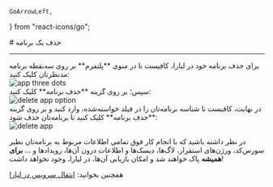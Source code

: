     GoArrowLeft,
} from "react-icons/go";


<Layout>
<Head>
<title>مستندات حذف پلتفرم  - لیارا</title>

<meta property="og:title" content="مستندات خدمات رایانش ابری لیارا" />
<meta property="og:description" content="مستندات مربوط به نحوه حذف پلتفرم در لیارا"  />
</Head>
# حذف یک برنامه

<hr className="mb-2" />
برای حذف برنامه خود در لیارا، کافیست تا در منوی **پلتفرم** بر روی سه‌نقطه برنامه مدنظرتان کلیک کنید:

<div className="h-4" />
<img src="https://media.liara.ir/docs/app-three-dots.png" alt="app three dots"/>
<div className="h-4" />
سپس؛ بر روی گزینه **حذف برنامه** کلیک کنید:
<div className="h-4" />
<img src="https://media.liara.ir/docs/delete-an-app-option.png" alt="delete app option"/>
<div className="h-4" />
در نهایت، کافیست تا شناسه برنامه‌تان را در فیلد خواسته‌شده، وارد کنید و بر روی گزینه **حذف برنامه** کلیک کنید تا برنامه‌تان حذف شود:
<div className="h-4" />
<img src="https://media.liara.ir/docs/delete-app.png" alt="delete app"/>
<div className="h-4" />

در نظر داشته باشید که با انجام کار فوق تمامی اطلاعات مربوط به برنامه‌تان نظیر سورس‌کد، ورژن‌های استقرار، لاگ‌ها، دیسک‌ها و اطلاعات درون آن‌ها، رویدادها و ... **برای همیشه** پاک خواهند شد و امکان بازیابی آن‌ها، در لیارا، وجود نخواهد داشت!

<Alert variant="success">
<p>
همچنین بخوانید: <a href="/paas/move" className="text-[#2196f3] ">انتقال سرویس در لیارا</a>
</p>
</Alert>
</Layout>